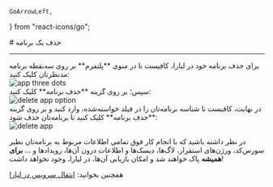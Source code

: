     GoArrowLeft,
} from "react-icons/go";


<Layout>
<Head>
<title>مستندات حذف پلتفرم  - لیارا</title>

<meta property="og:title" content="مستندات خدمات رایانش ابری لیارا" />
<meta property="og:description" content="مستندات مربوط به نحوه حذف پلتفرم در لیارا"  />
</Head>
# حذف یک برنامه

<hr className="mb-2" />
برای حذف برنامه خود در لیارا، کافیست تا در منوی **پلتفرم** بر روی سه‌نقطه برنامه مدنظرتان کلیک کنید:

<div className="h-4" />
<img src="https://media.liara.ir/docs/app-three-dots.png" alt="app three dots"/>
<div className="h-4" />
سپس؛ بر روی گزینه **حذف برنامه** کلیک کنید:
<div className="h-4" />
<img src="https://media.liara.ir/docs/delete-an-app-option.png" alt="delete app option"/>
<div className="h-4" />
در نهایت، کافیست تا شناسه برنامه‌تان را در فیلد خواسته‌شده، وارد کنید و بر روی گزینه **حذف برنامه** کلیک کنید تا برنامه‌تان حذف شود:
<div className="h-4" />
<img src="https://media.liara.ir/docs/delete-app.png" alt="delete app"/>
<div className="h-4" />

در نظر داشته باشید که با انجام کار فوق تمامی اطلاعات مربوط به برنامه‌تان نظیر سورس‌کد، ورژن‌های استقرار، لاگ‌ها، دیسک‌ها و اطلاعات درون آن‌ها، رویدادها و ... **برای همیشه** پاک خواهند شد و امکان بازیابی آن‌ها، در لیارا، وجود نخواهد داشت!

<Alert variant="success">
<p>
همچنین بخوانید: <a href="/paas/move" className="text-[#2196f3] ">انتقال سرویس در لیارا</a>
</p>
</Alert>
</Layout>